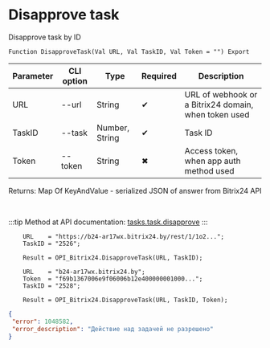 ﻿---
sidebar_position: 8
---


# Disapprove task
 Disapprove task by ID



`Function DisapproveTask(Val URL, Val TaskID, Val Token = "") Export`

  | Parameter | CLI option | Type | Required | Description |
  |-|-|-|-|-|
  | URL | --url | String | &#x2714; | URL of webhook or a Bitrix24 domain, when token used |
  | TaskID | --task | Number, String | &#x2714; | Task ID |
  | Token | --token | String | &#x2716; | Access token, when app auth method used |

  
  Returns:  Map Of KeyAndValue - serialized JSON of answer from Bitrix24 API

<br/>

:::tip
Method at API documentation: [tasks.task.disapprove](https://dev.1c-bitrix.ru/rest_help/tasks/task/tasks/tasks_task_disapprove.php)
:::
<br/>


```bsl title="1C:Enterprise/OneScript code example"
    URL    = "https://b24-ar17wx.bitrix24.by/rest/1/1o2...";
    TaskID = "2526";

    Result = OPI_Bitrix24.DisapproveTask(URL, TaskID);

    URL    = "b24-ar17wx.bitrix24.by";
    Token  = "f69b1367006e9f06006b12e400000001000...";
    TaskID = "2528";

    Result = OPI_Bitrix24.DisapproveTask(URL, TaskID, Token);
```
 



```json title="Result"
{
 "error": 1048582,
 "error_description": "Действие над задачей не разрешено"
}
```
